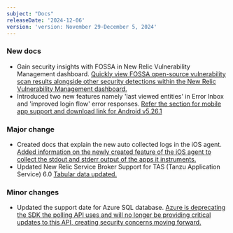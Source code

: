 ```yaml
---
subject: "Docs"
releaseDate: '2024-12-06'
version: 'version: November 29-December 5, 2024'
---
```


### New docs

* Gain security insights with FOSSA in New Relic Vulnerability Management dashboard. [Quickly view FOSSA open-source vulnerability scan results alongside other security detections within the New Relic Vulnerability Management dashboard.](https://docs.newrelic.com/whats-new/2024/12/whats-new-12-03-fossa/) 
* Introduced two new features namely 'last viewed entities' in Error Inbox and 'improved login flow' error responses. [Refer the section for mobile app support and download link for Android v5.26.1](https://docs.newrelic.com/docs/release-notes/mobile-apps-release-notes/new-relic-android-release-notes/new-relic-android-5261/)

### Major change

* Created docs that explain the new auto collected logs in the iOS agent. [Added information on the newly created feature of the iOS agent to collect the stdout and stderr output of the apps it instruments.](https://docs.newrelic.com/docs/mobile-monitoring/new-relic-mobile-ios/configuration/ios-remote-logging/)
* Updated New Relic Service Broker Support for TAS (Tanzu Application Service) 6.0 [Tabular data updated.](https://docs.newrelic.com/docs/infrastructure/other-infrastructure-integrations/cloudfoundry-integrations/vmware-tanzu-service-broker-integration/)

### Minor changes

* Updated the support date for Azure SQL database. [Azure is deprecating the SDK the polling API uses and will no longer be providing critical updates to this API, creating security concerns moving forward.](https://docs.newrelic.com/eol/2024/04/eol-04-24-24-polling-api/)


